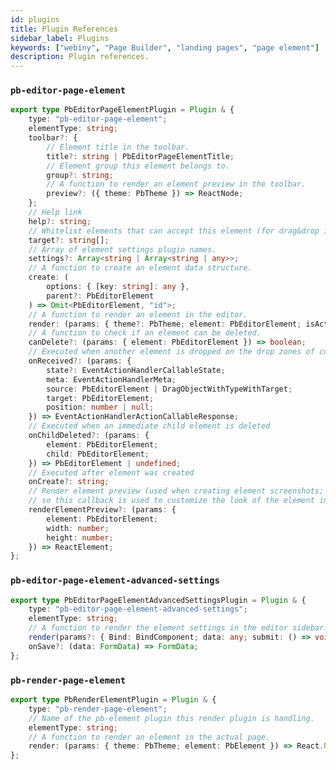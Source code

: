 ```yaml
---
id: plugins
title: Plugin References
sidebar_label: Plugins
keywords: ["webiny", "Page Builder", "landing pages", "page element"]
description: Plugin references.
---
```


### `pb-editor-page-element`

```ts
export type PbEditorPageElementPlugin = Plugin & {
    type: "pb-editor-page-element";
    elementType: string;
    toolbar?: {
        // Element title in the toolbar.
        title?: string | PbEditorPageElementTitle;
        // Element group this element belongs to.
        group?: string;
        // A function to render an element preview in the toolbar.
        preview?: ({ theme: PbTheme }) => ReactNode;
    };
    // Help link
    help?: string;
    // Whitelist elements that can accept this element (for drag&drop interaction)
    target?: string[];
    // Array of element settings plugin names.
    settings?: Array<string | Array<string | any>>;
    // A function to create an element data structure.
    create: (
        options: { [key: string]: any },
        parent?: PbEditorElement
    ) => Omit<PbEditorElement, "id">;
    // A function to render an element in the editor.
    render: (params: { theme?: PbTheme; element: PbEditorElement; isActive: boolean }) => ReactNode;
    // A function to check if an element can be deleted.
    canDelete?: (params: { element: PbEditorElement }) => boolean;
    // Executed when another element is dropped on the drop zones of current element.
    onReceived?: (params: {
        state?: EventActionHandlerCallableState;
        meta: EventActionHandlerMeta;
        source: PbEditorElement | DragObjectWithTypeWithTarget;
        target: PbEditorElement;
        position: number | null;
    }) => EventActionHandlerActionCallableResponse;
    // Executed when an immediate child element is deleted
    onChildDeleted?: (params: {
        element: PbEditorElement;
        child: PbEditorElement;
    }) => PbEditorElement | undefined;
    // Executed after element was created
    onCreate?: string;
    // Render element preview (used when creating element screenshots; not all elements have a simple DOM representation
    // so this callback is used to customize the look of the element in a PNG image)
    renderElementPreview?: (params: {
        element: PbEditorElement;
        width: number;
        height: number;
    }) => ReactElement;
};
```

### `pb-editor-page-element-advanced-settings`

```ts
export type PbEditorPageElementAdvancedSettingsPlugin = Plugin & {
    type: "pb-editor-page-element-advanced-settings";
    elementType: string;
    // A function to render the element settings in the editor sidebar.
    render(params?: { Bind: BindComponent; data: any; submit: () => void }): ReactElement;
    onSave?: (data: FormData) => FormData;
};
```

### `pb-render-page-element`

```ts
export type PbRenderElementPlugin = Plugin & {
    type: "pb-render-page-element";
    // Name of the pb-element plugin this render plugin is handling.
    elementType: string;
    // A function to render an element in the actual page.
    render: (params: { theme: PbTheme; element: PbElement }) => React.ReactNode;
};

```